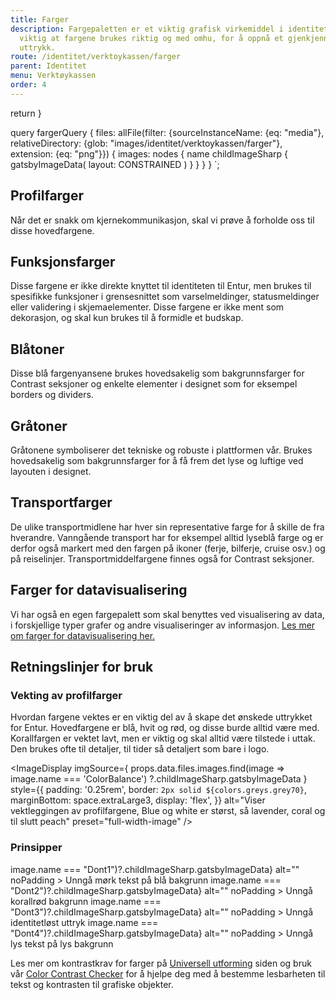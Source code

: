 ```yaml
---
title: Farger
description: Fargepaletten er et viktig grafisk virkemiddel i identiteten vår. Det er
  viktig at fargene brukes riktig og med omhu, for å oppnå et gjenkjennelig
  uttrykk.
route: /identitet/verktoykassen/farger
parent: Identitet
menu: Verktøykassen
order: 4
---
```



  return <SEO title={props.pageContext.frontmatter.title} description={props.pageContext.frontmatter.description} pathname={props.pageContext.frontmatter.route} />
}

query fargerQuery {
  files: allFile(filter: {sourceInstanceName: {eq: "media"}, relativeDirectory:  {glob: "images/identitet/verktoykassen/farger"}, extension: {eq: "png"}}) {
    images: nodes {
      name
       childImageSharp {
         gatsbyImageData(
          layout: CONSTRAINED
        )
      }
    }
  }
}
`;

<PageHeader/>


## Profilfarger

Når det er snakk om kjernekommunikasjon, skal vi prøve å forholde oss til disse hovedfargene.

<Colors colorType="brand"></Colors>

## Funksjonsfarger

Disse fargene er ikke direkte knyttet til identiteten til Entur,
men brukes til spesifikke funksjoner i grensesnittet som varselmeldinger, statusmeldinger eller validering i skjemaelementer.
Disse fargene er ikke ment som dekorasjon, og skal kun brukes til å formidle et budskap.

<Colors colorType="validation" />

## Blåtoner

Disse blå fargenyansene brukes hovedsakelig som bakgrunnsfarger for
Contrast seksjoner og enkelte elementer i designet som for eksempel
borders og dividers.

<Colors colorType="blues" />

## Gråtoner

Gråtonene symboliserer det tekniske og robuste i plattformen vår. Brukes
hovedsakelig som bakgrunnsfarger for å få frem det lyse og luftige ved
layouten i designet.

<Colors colorType="greys" />

## Transportfarger

De ulike transportmidlene har hver sin representative farge for å skille
de fra hverandre. Vanngående transport har for eksempel alltid lyseblå
farge og er derfor også markert med den fargen på ikoner (ferje,
bilferje, cruise osv.) og på reiselinjer. Transportmiddelfargene finnes
også for Contrast seksjoner.

<Colors colorType="transport" />

## Farger for datavisualisering

Vi har også en egen fargepalett som skal benyttes ved visualisering av data, i forskjellige typer grafer og andre visualiseringer av informasjon.
[Les mer om farger for datavisualisering her.](/identitet/verktoykassen/datavisualisering)

<Colors colorType="data" />

## Retningslinjer for bruk

### Vekting av profilfarger

Hvordan fargene vektes er en viktig del av å skape det ønskede uttrykket for Entur. Hovedfargene er blå, hvit og rød, og disse burde alltid være med. Korallfargen er vektet lavt, men er viktig og skal alltid være tilstede i uttak. Den brukes ofte til detaljer, til tider så detaljert som bare i logo.

<ImageDisplay
  imgSource={
    props.data.files.images.find(image => image.name === 'ColorBalance')
      ?.childImageSharp.gatsbyImageData
  }
  style={{
    padding: '0.25rem',
    border: `2px solid ${colors.greys.grey70}`,
    marginBottom: space.extraLarge3,
    display: 'flex',
  }}
  alt="Viser vektleggingen av profilfargene, Blue og white er størst, så lavender, coral og til slutt peach"
  preset="full-width-image"
/>

### Prinsipper

<DoDontGroup>
  <DoDontCard 
    variant="negative"
    imgSource={props.data.files.images.find(image => image.name === "Dont1")?.childImageSharp.gatsbyImageData}
    alt="" 
    noPadding
  >
    Unngå mørk tekst på blå bakgrunn
  </DoDontCard>
  <DoDontCard 
    variant="negative" 
    imgSource={props.data.files.images.find(image => image.name === "Dont2")?.childImageSharp.gatsbyImageData}
    alt="" 
    noPadding
  >
    Unngå korallrød bakgrunn
  </DoDontCard>
</DoDontGroup>
<DoDontGroup>
  <DoDontCard 
    variant="negative" 
    imgSource={props.data.files.images.find(image => image.name === "Dont3")?.childImageSharp.gatsbyImageData}
    alt="" 
    noPadding
  >
    Unngå identitetløst uttryk
  </DoDontCard>
  <DoDontCard 
    variant="negative" 
    imgSource={props.data.files.images.find(image => image.name === "Dont4")?.childImageSharp.gatsbyImageData}
    alt="" 
    noPadding
  >
    Unngå lys tekst på lys bakgrunn
  </DoDontCard>
</DoDontGroup>

Les mer om kontrastkrav for farger på [Universell utforming](/universell-utforming) siden og bruk vår [Color Contrast Checker](/universell-utforming/kontrast-sjekker) for å hjelpe deg med å bestemme lesbarheten til tekst og kontrasten til grafiske objekter.
